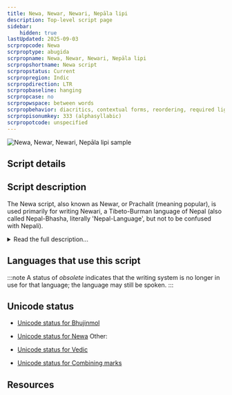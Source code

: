 ```yaml
---
title: Newa, Newar, Newari, Nepāla lipi
description: Top-level script page
sidebar:
    hidden: true
lastUpdated: 2025-09-03
scrpropcode: Newa
scrproptype: abugida
scrpropname: Newa, Newar, Newari, Nepāla lipi
scrpropshortname: Newa script
scrpropstatus: Current
scrpropregion: Indic
scrpropdirection: LTR
scrpropbaseline: hanging
scrpropcase: no
scrpropwspace: between words
scrpropbehavior: diacritics, contextual forms, reordering, required ligatures
scrpropisonumkey: 333 (alphasyllabic)
scrpropotcode: unspecified
---
```



![Newa, Newar, Newari, Nepāla lipi sample](../images/newa-sample.png "Adam Holloway, 2011. See Use and History subject area.")

## Script details

<ScriptDetails />

## Script description

The Newa script, also known as Newar, or Prachalit (meaning popular), is used primarily for writing Newari, a Tibeto-Burman language of Nepal (also called Nepal-Bhasha, literally 'Nepal-Language', but not to be confused with Nepali).

<details>
<summary>Read the full description...</summary>This script has also been used, extensively in some cases, for writing the [Sanskrit](https://scriptsource.org/ws/sa-Qabc), [Nepali](https://scriptsource.org/ws/ne-Qabc), [Hindi](https://scriptsource.org/ws/hi-Qabc), [Bengali](https://scriptsource.org/ws/bn-Qabc), and [Maithili](https://scriptsource.org/ws/mai-Qabc) languages. The script is also known as Nepalakshar, Newah Akhah and Pachumol. It is one of six scripts subsumed under the name Nepal-Lipi, literally 'Nepal-Script', though it is not to be confused with Devanagari, which is the script normally used for writing Nepali.

Previously, along with Newa, the Ranjana, Bhujimol, Kutila, Golmol, and Litumol scripts were used for writing Newari. Use of these scripts began to decline after the Gorkhali conquest of the Kathmandu valley in 1769, and they are now rarely used. Of the six, Newa and Ranjana are the best known, although even these are not commonly used and most young Newari speakers cannot read them. 

The Newa script is derived from Brahmi and is an abugida written from left to right. There are two main varieties of Newa writing; flat-headed and curve-headed. It is closely related to Devanagari, and many of the letter shapes are similar to their Devanagari equivalents. The script employs a set of digits from 0-9, many of which also look similar to the Devanagari numbers.

There are thirty-six consonants, each representing a consonant+vowel syllable. The default vowel is [a/ə] but this can be changed by attaching one of ten vowel diacritics to the letter. Initial vowels, that is, those which are not preceded by a consonant to which they can attach, are written using independent vowel letters. Two diacritics representing nasalization of a vowel can also be attached to independent vowel letters, to consonant letters (in which case the inherent vowel is nasalized), or to consonant+vowel diacritic combinations. These diacritics are called _anusvara_ and _candrabindu_. There is also a diacritic called _visarga_ which represents a voiceless [h] after a vowel. These diacritics look similar but not identical to the symbols of the same names used by a number of other Brahmic scripts.
</details>

## Languages that use this script

:::note
A status of _obsolete_ indicates that the writing system is no longer in use for that language; the language may still be spoken.
:::

<WsList script='Newa' wsMax='5' />

## Unicode status

- [Unicode status for Bhujinmol](/scrlang/unicode/qa74-unicode)
- [Unicode status for Newa](/scrlang/unicode/newa-unicode)
Other:

- [Unicode status for Vedic](/scrlang/unicode/x-vedic-unicode)
- [Unicode status for Combining marks](/scrlang/unicode/x-comb-marks-unicode)


## Resources

<ScriptResources detailSummary='seemore' />


